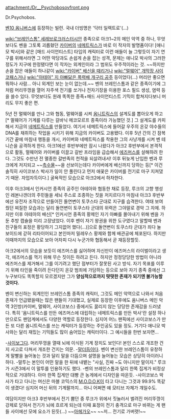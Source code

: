 attachment:/Dr__Psychobosovfront.png

Dr.Psychobos.

[[벤10 옴니버스]]에 등장하는 빌런. 국내 더빙명은 '닥터 일렉트로'(...)

[[wiki:"브레인스톰" 세레브로크러스터시안]] 종족으로 아크1~2의 메인 악역 중 하나, 무엇보다도 벤을 그토록 괴롭혔던 [[카이버]]의 [[네메트릭스]]가 바로 이 작자의 발명품이다!
[애니모 박사]와 같은 [매드 사이언티스트] 타입의 캐릭터로 이런 애들이 늘 그렇듯이 자기 연구를 위해서라면 그 어떤 악당과도 손쉽게 손을 잡는 성격, 문제는 애니모 박사의 그러한 정도가 지구에 한정됐다면 이 작자는 외계인이라 그 범위도 우주적이라는 것. ~~하지만 손을 잡은 애들이 하나같이 [[wiki:"카이버" 배신을 때리거나]] [[wiki:"멀웨어" 개막장 사이코패스거나]] [[wiki:"아테아" 지 아빠닮은 폭력배 개구리 공주]] 등이었다(...) 머리만 좋으면 뭐하나 사람... 아니 외계인 보는 눈이 없는데.~~
벤의 브레인스톰과 같은 종족이기에 그처럼 머리뚜껑을 열어 자주색 전기를 쏘거나 전자기장을 이용한 포스 필드 생성, 염력 등을 쓸수 있다. 무엇보다도 원래 똑똑한 종족+매드 사이언티스트 기믹이 합쳐지다보니 머리도 무지 좋은 편.

5년 전 멀웨어를 만나 그와 협동, 멀웨어를 시켜 [[옴니트릭스]]의 설계도를 뽑아오게 하고[* 멀웨어가 기계를 다루는 갈바닉 메코모르프 종족이라 가능했던 것.] 그 설계도를 카피해서 지금의 [[네메트릭스]]를 만들었다. 여기서 네메트릭스에 들어갈 우주의 온갖 야수들의 DNA를 채취하는 작업을 시키기 위해 지금의 카이버도 고용됐다.
이후 5년 간의 긴 잠복 기간 끝에 마침내 행동을 개시, 카이버와 네메트릭스를 착용한 그의 사냥개를 시켜 벤 테니슨을 공격하게 한다. 
아크1에선 후반부에만 잠시 나왔다가 아크2 후반부에서 본격적으로 활동, 멀웨어와 카이버를 이끌고 갈반 프라임을 급습해서 [[에즈머스]]를 살해하려 한다. 그것도 수만년 전 멸종한 갈반족의 천적을 되살려내서!
이후 뒤늦게 난입한 벤과 루크에게 저지되고 ~~[[촉수물]]~~을 선보이는데다 카이버에게 배신까지 당하는 등[* 이건 솔직히 사이코보스 박사가 일이 안 풀린다고 먼저 애꿎은 카이버를 전기로 마구 지져댔기 때문. 자업자득이다.] 굴욕적인 모습으로 아크2에서 하차한다.

이후 아크3에서 인커시언 종족의 공주인 아테아와 협동한 채로 등장, 루크의 고향 행성인 레본나갠더의 주민들을 세뇌 주스로 조종하는 짓을 저지르다가 마침내 아크3 후반부에선 유전자 조작으로 만들어진 돌연변이 토쿠스타 군대로 지구를 습격한다. 여태 보여줬던 찌질한 모습과는 달리 돌연변이 토쿠스타 군대의 위력은 그야말로 경악 그 자체.
하지만 이후 아테아의 배신[* 인커시언 종족의 황제인 자기 아빠를 몰아내기 위해 벤을 가둔 추방 캡슐을 미리 고장냈었다. 이후 벤이 자기 왕권을 위한 도구였다고 말할때 벤과 친구들의 표정은 황당하기 그지없어 했다(...)]으로 돌연변이 토쿠스타 군대가 죄다 눌 보이드에 갇혀 리타이어되고 본인마저 밀레우스 황제와 함께 배관공에 체포된다. 하지만 이때까지의 모습으로 보아 어차피 다시 누군가와 협동해서 곧 재등장할듯.

아크2에서의 모습을 보듯이 에즈머스를 싫어하며 자신만이 에즈머스의 라이벌이라고 생각, 에즈머스를 꺽기 위해 무슨 짓이든 하려고 든다. 하지만 정정당당한 방법이 아니라 에즈머스를 제거해서 그를 이기려고 했단 점부터가 잘못된 사고 방식. 자기 목표를 이루기 위해 타인을 죽이려 든다던지 온갖 범죄에 가담하는 등으로 보아 자기 종족 중에선 그 누구보다도 똑똑할지 모르겠지만 그가 '''양심적으로까지 떳떳한 존재가 되기엔 불가능할 것이다.'''

벤이 변신하는 외계인인 브레인스톰 종족의 캐릭터, 그것도 메인 악역으로 나와서 처음 존재가 언급됐을때는 많은 팬들이 기대했고, 실제로 등장한 이후에도 옴니버스 메인 악역 3인방(카이버, 멀웨어, 사이코보스) 중에서도 꿇리지 않는 당당한 존재감을 드러냈다. 특히 '옴니트릭스를 만든 에즈머스에 대립하는 네메트릭스를 만든 박사'란 설정 하나만으로도 팬덤계에서도 다양한 역할로 등장한다. 심지어 어느 팬픽에선 사이코보스가 만든 또 다른 옴니트릭스를 쓰는 캐릭터가 등장하는 주인공도 있을 정도.
거기다 애니모 박사와는 달리 재밌는 기믹들도 많이 숨어있는 캐릭터이다. 그 예시들을 한번 보자면...

-[[사이보그]]다. 머리뚜껑을 열때 뇌에 이식된 기계 장치도 보인다! 본인 스스로 개조한 건지 사고로 다쳐서 개조한 건지는 의문.
-[[말더듬이]]다. 벤이 변신한 브레인스톰이 유창하게 말빨을 늘어놓는 것과 달리 말을 더듬으며 설명을 늘어놓는 모습은 상당히 아이러니하다.
-말투는 본인이 어떤 말을 한 뒤에 내뱉는 "사실, 진짜 ~도 아니지만 말이지." 루크가 시즌3에서 이 말투를 인용하기도 했다.
-벤의 브레인스톰과 달리 한쪽 집게가 비정상적으로 거대하다. 아마 한쪽 집게만 대빵 큰 농게에서 디자인을 따온듯.
-사이코보스 박사가 타고 다니는 머신은 마블 코믹스의 [[M.O.D.O.K]]이 타고 다니는 그것과 99.9% 똑같이 생겼다! 심지어 머신 뒤의 기계팔까지... 아니 어쩌면 얘 모티브 자체가 걔일수도.

여담이지만 아크3 후반부에서 전기 뿜던 중 루크가 위에서 짓눌러서 벌려진 머리뚜껑이 강제로 닫혀서 전기가 뇌에 흐르게 되는데 이때 표정이 전기 충격으로 마구 바뀌는 게 팬들 사이에선 모에 요소가 된듯(...)
~~[[아헤가오]]~~ ~~저... 전기로 가버렷!~~
